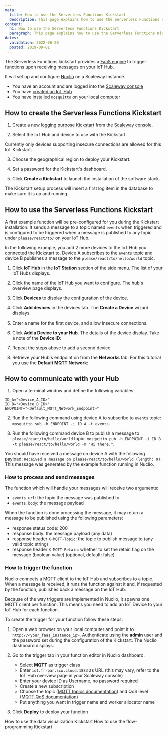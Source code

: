 ```yaml
---
meta:
  title: How to use the Serverless Functions Kickstart
  description: This page explains how to use the Serverless Functions Kickstart
content:
  h1: How to use the Serverless Functions Kickstart
  paragraph: This page explains how to use the Serverless Functions Kickstart
dates:
  validation: 2022-06-20
  posted: 2019-09-01
---
```


The Serverless Functions kickstart provides a [FaaS engine](https://en.wikipedia.org/wiki/Function_as_a_service) to trigger functions upon receiving messages on your IoT Hub.

It will set up and configure [Nuclio](https://nuclio.io/) on a Scaleway Instance.

<Message type="requirement">

- You have an account and are logged into the [Scaleway console](https://console.scaleway.com)
- You have [created an IoT Hub](/iot/iot-hub/how-to/create-hub)
- You have [installed `mosquitto`](https://mosquitto.org/download/) on your local computer

</Message>

## How to create the Serverless Functions Kickstart 

1. Create a new [logging purpose Kickstart](/iot/iot-hub/how-to/create-kickstart) from the [Scaleway console](https://console.scaleway.com/iot-hub/kickstarts/create). 
<Lightbox src="assets/scaleway-faas-purpose-kickstart.webp" alt="" />

2. Select the IoT Hub and device to use with the Kickstart.
  <Message type="important">

  Currently only devices supporting insecure connections are allowed for this IoT Kickstart.

  </Message>

3. Choose the geographical region to deploy your Kickstart. 

4. Set a password for the Kickstart's dashboard. 

5. Click **Create a Kickstart** to launch the installation of the software stack. 

<Message type="note">

The Kickstart setup process will insert a first log item in the database to make sure it is up and running.

</Message>

## How to use the Serverless Functions Kickstart 

A first example function will be pre-configured for you during the Kickstart installation. 
It sends a message to a topic named `events` when triggered and is configured to be triggered when a message is published to any topic under `please/react/to/` on your IoT Hub.

 In the following example, you add 2 more devices to the IoT Hub you connected the Kickstart to. Device A subscribes to the `events` topic and device B publishes a message to the `please/react/to/hello/world` topic.

1. Click **IoT Hub** in the **IoT Station** section of the side menu. The list of your IoT Hubs displays.

2. Click the name of the IoT Hub you want to configure. The hub's overview page displays.

3. Click **Devices** to display the configuration of the device.

4. Click **Add devices** in the devices tab. The **Create a Device** wizard displays.

5. Enter a name for the first device, and allow insecure connections.

6. Click **Add a Device to your Hub**. The details of the device display. Take a note of the **Device ID**:
<Lightbox src="assets/scaleway-device-id.webp" alt="" />

7. Repeat the steps above to add a second device. 

8. Retrieve your Hub's endpoint on from the **Networks** tab. For this tutorial you use the **Default MQTT Network**:
<Lightbox src="assets/scaleway-iothub-endpoint.webp" alt="" />

## How to communicate with your Hub

1. Open a terminal window and define the following variables:
  ```
  ID_A="<Device_A_ID>"
  ID_B="<Device_B_ID>"
  ENDPOINT="<Default_MQTT_Network_Endpoint>"
  ```
2. Run the following command using device A to subscribe to `events` topic: `mosquitto_sub -h ENDPOINT -i ID_A -t events`.

3. Run the following command  device B to publish a message to `please/react/to/hello/world` topic: `mosquitto_pub -h ENDPOINT -i ID_B -t please/react/to/hello/world -m "Hi there."`.

You should have received a message on device A with the following payload: `Received a message on please/react/to/hello/world (length: 9)`. This message was generated by the example function running in Nuclio.

### How to process and send messages 

The function which will handle your messages will receive two arguments:
- `events.url`: the topic the message was published to
- `events.body`: the message payload

When the function is done processing the message, it may return a message to be published using the following parameters:
- response status code: 200
- response body: the message payload (any data)
- response header `X-MQTT-Topic`: the topic to publish message to (any valid topic string)
- response header `X-MQTT-Retain`: whether to set the retain flag on the message (boolean value) (optional, default: false)


### How to trigger the function

Nuclio connects a MQTT client to the IoT Hub and subscribes to a topic. When a message is received, it runs the function against it and, if requested by the function, publishes back a message on the IoT Hub.

Because of the way triggers are implemented in Nuclio, it spawns one MQTT client per function. This means you need to add an IoT Device to your IoT Hub for each function.

To create the trigger for your function follow these steps:

1. Open a web browser on your local computer and point it to `http://<your_faas_instance_ip>`. Authenticate using the **admin** user and the password set during the configuration of the Kickstart. The Nuclio dashboard displays.
2. Go to the trigger tab in your function editor in Nuclio dashboard.
    <Lightbox src="assets/scaleway-nuclio-dashboard.webp" alt="" />

    - Select **MQTT** as trigger class
    - Enter `iot.fr-par.scw.cloud:1883` as URL (this may vary, refer to the IoT Hub overview page in your Scaleway console)
    - Enter your device ID as Username, no password required
    - Create a new subscription
    - Choose the topic ([MQTT topics documentation](http://www.steves-internet-guide.com/understanding-mqtt-topics/)) and QoS level ([MQTT QoS documentation](http://www.steves-internet-guide.com/understanding-mqtt-qos-levels-part-1/))
    - Put anything you want in trigger name and worker allocator name
    
3. Click **Deploy** to deploy your function

<Navigation title="See Also">
  <PreviousButton to="/iot/iot-hub/how-to/use-dataviz-kickstart/">How to use the data visualization Kickstart</PreviousButton>
  <NextButton to="/iot/iot-hub/how-to/use-flow-programming-kickstart/">How to use the flow-programming Kickstart</NextButton>
</Navigation>
